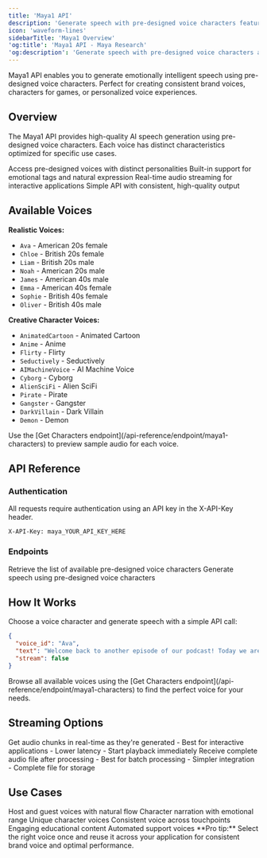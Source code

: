 ```yaml
---
title: 'Maya1 API'
description: 'Generate speech with pre-designed voice characters featuring natural emotional intelligence'
icon: 'waveform-lines'
sidebarTitle: 'Maya1 Overview'
'og:title': 'Maya1 API - Maya Research'
'og:description': 'Generate speech with pre-designed voice characters and emotional intelligence'
---
```


<Info>
  Maya1 API enables you to generate emotionally intelligent speech using pre-designed voice characters. Perfect for creating consistent brand voices, characters for games, or personalized voice experiences.
</Info>

## Overview

The Maya1 API provides high-quality AI speech generation using pre-designed voice characters. Each voice has distinct characteristics optimized for specific use cases.

<CardGroup cols={2}>
  <Card title="Character Library" icon="users">
    Access pre-designed voices with distinct personalities
  </Card>
  <Card title="Emotional Intelligence" icon="heart">
    Built-in support for emotional tags and natural expression
  </Card>
  <Card title="Streaming Support" icon="bolt">
    Real-time audio streaming for interactive applications
  </Card>
  <Card title="Easy to Use" icon="sparkles">
    Simple API with consistent, high-quality output
  </Card>
</CardGroup>

## Available Voices

**Realistic Voices:**
- `Ava` - American 20s female
- `Chloe` - British 20s female
- `Liam` - British 20s male
- `Noah` - American 20s male
- `James` - American 40s male
- `Emma` - American 40s female
- `Sophie` - British 40s female
- `Oliver` - British 40s male

**Creative Character Voices:**
- `AnimatedCartoon` - Animated Cartoon
- `Anime` - Anime
- `Flirty` - Flirty
- `Seductively` - Seductively
- `AIMachineVoice` - AI Machine Voice
- `Cyborg` - Cyborg
- `AlienSciFi` - Alien SciFi
- `Pirate` - Pirate
- `Gangster` - Gangster
- `DarkVillain` - Dark Villain
- `Demon` - Demon

<Tip>
  Use the [Get Characters endpoint](/api-reference/endpoint/maya1-characters) to preview sample audio for each voice.
</Tip>

## API Reference

### Authentication

<Note>
  All requests require authentication using an API key in the X-API-Key header.
</Note>

```
X-API-Key: maya_YOUR_API_KEY_HERE
```

### Endpoints

<CardGroup cols={2}>
  <Card title="Get Characters" icon="list" href="/api-reference/endpoint/maya1-characters">
    Retrieve the list of available pre-designed voice characters
  </Card>
  <Card title="Generate Speech" icon="microphone" href="/api-reference/endpoint/maya1-generate">
    Generate speech using pre-designed voice characters
  </Card>
</CardGroup>

## How It Works

Choose a voice character and generate speech with a simple API call:

```json
{
  "voice_id": "Ava",
  "text": "Welcome back to another episode of our podcast! Today we are diving into an absolutely fascinating topic.",
  "stream": false
}
```

<Note>
  Browse all available voices using the [Get Characters endpoint](/api-reference/endpoint/maya1-characters) to find the perfect voice for your needs.
</Note>

## Streaming Options

<Tabs>
  <Tab title="Streaming (stream: true)">
    Get audio chunks in real-time as they're generated
    - Best for interactive applications
    - Lower latency
    - Start playback immediately
  </Tab>
  
  <Tab title="Non-Streaming (stream: false)">
    Receive complete audio file after processing
    - Best for batch processing
    - Simpler integration
    - Complete file for storage
  </Tab>
</Tabs>

## Use Cases

<CardGroup cols={3}>
  <Card title="Podcasts" icon="podcast">
    Host and guest voices with natural flow
  </Card>
  <Card title="Audiobooks" icon="book-open-reader">
    Character narration with emotional range
  </Card>
  <Card title="Gaming" icon="gamepad">
    Unique character voices
  </Card>
  <Card title="Brand Voice" icon="building">
    Consistent voice across touchpoints
  </Card>
  <Card title="E-Learning" icon="graduation-cap">
    Engaging educational content
  </Card>
  <Card title="Customer Service" icon="headset">
    Automated support voices
  </Card>
</CardGroup>

<Tip>
  **Pro tip:** Select the right voice once and reuse it across your application for consistent brand voice and optimal performance.
</Tip>

